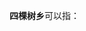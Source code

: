 '''四棵树乡'''可以指：
{{PRC admin/disambig|22/03/22/203/000|22/08/82/200/000|41/04/23/201/000|41/13/21/305/000}}
{{disambig|cat=四字中国乡名消歧义}}